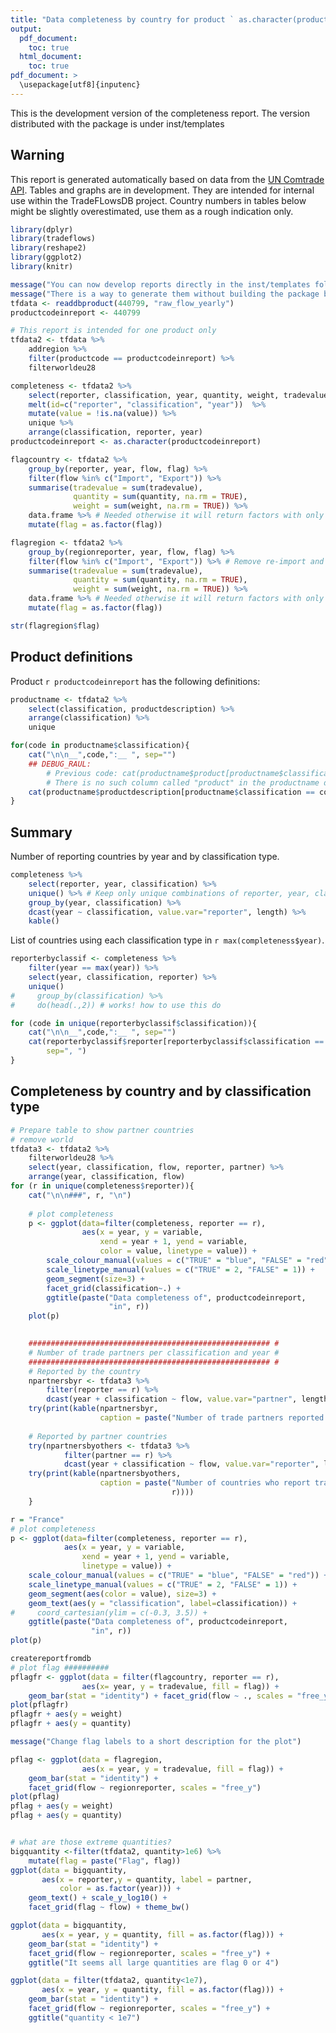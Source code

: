 ---
title: "Data completeness by country for product ` as.character(productcodeinreport)` "
output:
  pdf_document:
    toc: true
  html_document:
    toc: true
pdf_document: >
  \usepackage[utf8]{inputenc}
---


This is the development version of the completeness report.
The version distributed with the package is under
inst/templates

## Warning
This report is generated automatically based on data from the 
[UN Comtrade API](http://comtrade.un.org/data/Doc/api/ex).
Tables and graphs are in development.
They are intended for internal use within the TradeFLowsDB project.
Country numbers in tables below might be slightly
overestimated, use them as a rough indication only.
```{r loaddata}
library(dplyr)
library(tradeflows)
library(reshape2)
library(ggplot2)
library(knitr)
```


```{r prepare_completeness_table, eval=TRUE}
message("You can now develop reports directly in the inst/templates folder !!!")
message("There is a way to generate them without building the package by specifying the template inputpath")
tfdata <- readdbproduct(440799, "raw_flow_yearly")
productcodeinreport <- 440799

# This report is intended for one product only
tfdata2 <- tfdata %>% 
    addregion %>%
    filter(productcode == productcodeinreport) %>%
    filterworldeu28

completeness <- tfdata2 %>%
    select(reporter, classification, year, quantity, weight, tradevalue) %>%
    melt(id=c("reporter", "classification", "year"))  %>%
    mutate(value = !is.na(value)) %>%
    unique %>% 
    arrange(classification, reporter, year)
productcodeinreport <- as.character(productcodeinreport)
```


```{r prepareflagtable}
flagcountry <- tfdata2 %>%
    group_by(reporter, year, flow, flag) %>%
    filter(flow %in% c("Import", "Export")) %>%
    summarise(tradevalue = sum(tradevalue),
              quantity = sum(quantity, na.rm = TRUE),
              weight = sum(weight, na.rm = TRUE)) %>%
    data.frame %>% # Needed otherwise it will return factors with only one level Factor w/ 1 level "0":
    mutate(flag = as.factor(flag))

flagregion <- tfdata2 %>%
    group_by(regionreporter, year, flow, flag) %>%
    filter(flow %in% c("Import", "Export")) %>% # Remove re-import and re-export
    summarise(tradevalue = sum(tradevalue),
              quantity = sum(quantity, na.rm = TRUE),
              weight = sum(weight, na.rm = TRUE)) %>% 
    data.frame %>% # Needed otherwise it will return factors with only one level Factor w/ 1 level "0":
    mutate(flag = as.factor(flag))

str(flagregion$flag)
```


## Product definitions
Product `r productcodeinreport` has the following definitions:
```{r productdefinition, results='asis', eval=TRUE}
productname <- tfdata2 %>% 
    select(classification, productdescription) %>%
    arrange(classification) %>%
    unique

for(code in productname$classification){
    cat("\n\n__",code,":__ ", sep="")
    ## DEBUG_RAUL:
        # Previous code: cat(productname$product[productname$classification == code])
        # There is no such column called "product" in the productname data frame, so I changed it to product description.
    cat(productname$productdescription[productname$classification == code])
}
```


## Summary
Number of reporting countries by year and by classification type.
```{r reporting_by_classification}
completeness %>% 
    select(reporter, year, classification) %>%
    unique() %>% # Keep only unique combinations of reporter, year, classification
    group_by(year, classification) %>% 
    dcast(year ~ classification, value.var="reporter", length) %>%
    kable()
```

List of countries using each classification type in `r max(completeness$year)`.
```{r reportername_by_classification, results='asis', eval=TRUE}
reporterbyclassif <- completeness %>% 
    filter(year == max(year)) %>%
    select(year, classification, reporter) %>%
    unique()
#     group_by(classification) %>%
#     do(head(.,2)) # works! how to use this do

for (code in unique(reporterbyclassif$classification)){
    cat("\n\n__",code,":__ ", sep="")
    cat(reporterbyclassif$reporter[reporterbyclassif$classification == code], 
        sep=", ")
}

```

## Completeness by country and by classification type 
```{r plot, results='asis', eval=TRUE}
# Prepare table to show partner countries
# remove world
tfdata3 <- tfdata2 %>% 
    filterworldeu28 %>%
    select(year, classification, flow, reporter, partner) %>%
    arrange(year, classification, flow)
for (r in unique(completeness$reporter)){
    cat("\n\n###", r, "\n")
    
    # plot completeness
    p <- ggplot(data=filter(completeness, reporter == r), 
                aes(x = year, y = variable, 
                    xend = year + 1, yend = variable, 
                    color = value, linetype = value)) +
        scale_colour_manual(values = c("TRUE" = "blue", "FALSE" = "red")) +
        scale_linetype_manual(values = c("TRUE" = 2, "FALSE" = 1)) +
        geom_segment(size=3) + 
        facet_grid(classification~.) +
        ggtitle(paste("Data completeness of", productcodeinreport,
                      "in", r))
    plot(p)

    
    ###################################################### #
    # Number of trade partners per classification and year #
    ###################################################### #
    # Reported by the country
    npartnersbyr <- tfdata3 %>% 
        filter(reporter == r) %>%
        dcast(year + classification ~ flow, value.var="partner", length) 
    try(print(kable(npartnersbyr,
                    caption = paste("Number of trade partners reported by", r))))
    
    # Reported by partner countries
    try(npartnersbyothers <- tfdata3 %>% 
            filter(partner == r) %>%
            dcast(year + classification ~ flow, value.var="reporter", length))
    try(print(kable(npartnersbyothers,
                    caption = paste("Number of countries who report trading with",
                                    r))))
    }
``` 



```{r dev_completenessforFrance}


r = "France"
# plot completeness
p <- ggplot(data=filter(completeness, reporter == r), 
            aes(x = year, y = variable, 
                xend = year + 1, yend = variable, 
                linetype = value)) +
    scale_colour_manual(values = c("TRUE" = "blue", "FALSE" = "red")) +
    scale_linetype_manual(values = c("TRUE" = 2, "FALSE" = 1)) +
    geom_segment(aes(color = value), size=3) + 
    geom_text(aes(y = "classification", label=classification)) +
#     coord_cartesian(ylim = c(-0.3, 3.5)) +
    ggtitle(paste("Data completeness of", productcodeinreport,
                  "in", r))
plot(p)

createreportfromdb
# plot flag ##########
pflagfr <- ggplot(data = filter(flagcountry, reporter == r),
                aes(x= year, y = tradevalue, fill = flag)) + 
    geom_bar(stat = "identity") + facet_grid(flow ~ ., scales = "free_y") 
plot(pflagfr)
pflagfr + aes(y = weight)
pflagfr + aes(y = quantity)

message("Change flag labels to a short description for the plot")

pflag <- ggplot(data = flagregion,
                aes(x = year, y = tradevalue, fill = flag)) + 
    geom_bar(stat = "identity") +
    facet_grid(flow ~ regionreporter, scales = "free_y")
plot(pflag)
pflag + aes(y = weight)
pflag + aes(y = quantity)


# what are those extreme quantities?
bigquantity <-filter(tfdata2, quantity>1e6) %>%
    mutate(flag = paste("Flag", flag))
ggplot(data = bigquantity,
       aes(x = reporter,y = quantity, label = partner, 
           color = as.factor(year))) +
    geom_text() + scale_y_log10() + 
    facet_grid(flag ~ flow) + theme_bw()

ggplot(data = bigquantity,
       aes(x = year, y = quantity, fill = as.factor(flag))) + 
    geom_bar(stat = "identity") +
    facet_grid(flow ~ regionreporter, scales = "free_y") +
    ggtitle("It seems all large quantities are flag 0 or 4")

ggplot(data = filter(tfdata2, quantity<1e7),
       aes(x = year, y = quantity, fill = as.factor(flag))) + 
    geom_bar(stat = "identity") +
    facet_grid(flow ~ regionreporter, scales = "free_y") +
    ggtitle("quantity < 1e7")

```
